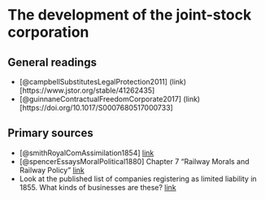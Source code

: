 # The development of the joint-stock corporation

## General readings

+ [@campbellSubstitutesLegalProtection2011] (link)[https://www.jstor.org/stable/41262435]
+ [@guinnaneContractualFreedomCorporate2017] (link)[https://doi.org/10.1017/S0007680517000733]

## Primary sources

+ [@smithRoyalComAssimilation1854] [link](https://parlipapers.proquest.com/parlipapers/docview/t70.d75.1854-030339?accountid=11862)
+ [@spencerEssaysMoralPolitical1880] Chapter 7 "Railway Morals and Railway Policy" [link](https://archive.org/details/essaysmoralpolit00spe/page/250/mode/2up)
+ Look at the published list of companies registering as limited liability in 1855. What kinds of businesses are these? [link](https://parlipapers.proquest.com/parlipapers/docview/t70.d75.1856-032754?accountid=11862)
